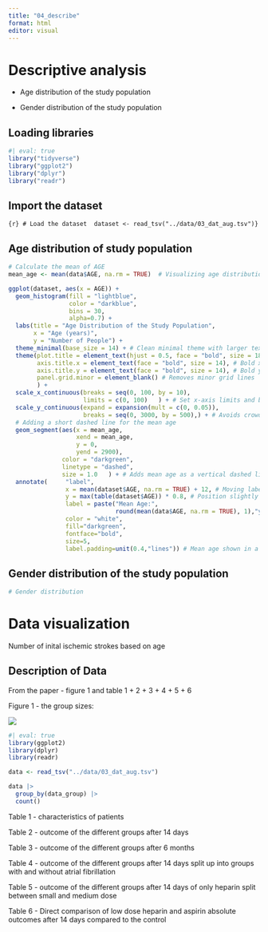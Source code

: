 ```yaml
---
title: "04_describe"
format: html
editor: visual
---
```


# Descriptive analysis

-   Age distribution of the study population

-   Gender distribution of the study population

## Loading libraries

```r

#| eval: true 
library("tidyverse")
library("ggplot2")
library("dplyr") 
library("readr")
```

## Import the dataset

```{r} # Load the dataset  dataset <- read_tsv("../data/03_dat_aug.tsv")}
```

## Age distribution of study population

```r

# Calculate the mean of AGE 
mean_age <- mean(data$AGE, na.rm = TRUE)  # Visualizing age distribution of study population

ggplot(dataset, aes(x = AGE)) +   
  geom_histogram(fill = "lightblue", 
                 color = "darkblue",
                 bins = 30,
                 alpha=0.7) +   
  labs(title = "Age Distribution of the Study Population",     
       x = "Age (years)",     
       y = "Number of People") +   
  theme_minimal(base_size = 14) + # Clean minimal theme with larger text   
  theme(plot.title = element_text(hjust = 0.5, face = "bold", size = 18),
        axis.title.x = element_text(face = "bold", size = 14), # Bold x-axis title     
        axis.title.y = element_text(face = "bold", size = 14), # Bold y-axis title
        panel.grid.minor = element_blank() # Removes minor grid lines 
        ) +   
  scale_x_continuous(breaks = seq(0, 100, by = 10), 
                     limits = c(0, 100)   ) + # Set x-axis limits and breaks   
  scale_y_continuous(expand = expansion(mult = c(0, 0.05)),
                     breaks = seq(0, 3000, by = 500),) + # Avoids crowded y-axis and setting breaks 
  # Adding a short dashed line for the mean age     
  geom_segment(aes(x = mean_age,
                   xend = mean_age,       
                   y = 0, 
                   yend = 2900),
               color = "darkgreen",     
               linetype = "dashed",     
               size = 1.0   ) + # Adds mean age as a vertical dashed line   
  annotate(     "label",     
                x = mean(dataset$AGE, na.rm = TRUE) + 12, # Moving label 12 units right of mean to prevent overlap     
                y = max(table(dataset$AGE)) * 0.8, # Position slightly below the peak     
                label = paste("Mean Age:", 
                              round(mean(data$AGE, na.rm = TRUE), 1),"years"),
                color = "white",
                fill="darkgreen",
                fontface="bold",
                size=5,     
                label.padding=unit(0.4,"lines")) # Mean age shown in a text box with padding
```

## Gender distribution of the study population

```r
# Gender distribution

```

# Data visualization

Number of inital ischemic strokes based on age

## Description of Data

From the paper - figure 1 and table 1 + 2 + 3 + 4 + 5 + 6

Figure 1 - the group sizes:

![](images/clipboard-2585393746.png)

```r
#| eval: true
library(ggplot2)
library(dplyr)
library(readr)
```

```r
data <- read_tsv("../data/03_dat_aug.tsv")
```

```r
data |> 
  group_by(data_group) |> 
  count()
```

Table 1 - characteristics of patients

Table 2 - outcome of the different groups after 14 days

Table 3 - outcome of the different groups after 6 months

Table 4 - outcome of the different groups after 14 days split up into groups with and without atrial fibrillation

Table 5 - outcome of the different groups after 14 days of only heparin split between small and medium dose

Table 6 - Direct comparison of low dose heparin and aspirin absolute outcomes after 14 days compared to the control
